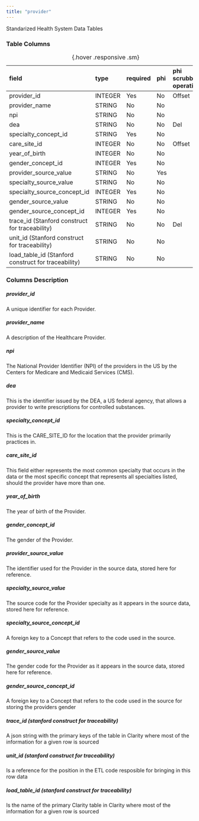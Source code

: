 ```yaml
---
title: "provider"
---
```


Standarized Health System Data Tables

### Table Columns

| field                                               | type    | required   | phi   | phi scrubbing operation   |
|:----------------------------------------------------|:--------|:-----------|:------|:--------------------------|
| provider_id                                         | INTEGER | Yes        | No    | Offset                    |
| provider_name                                       | STRING  | No         | No    |                        |
| npi                                                 | STRING  | No         | No    |                        |
| dea                                                 | STRING  | No         | No    | Del                       |
| specialty_concept_id                                | STRING  | Yes        | No    |                        |
| care_site_id                                        | INTEGER | No         | No    | Offset                    |
| year_of_birth                                       | INTEGER | No         | No    |                        |
| gender_concept_id                                   | INTEGER | Yes        | No    |                        |
| provider_source_value                               | STRING  | No         | Yes   |                        |
| specialty_source_value                              | STRING  | No         | No    |                        |
| specialty_source_concept_id                         | INTEGER | Yes        | No    |                        |
| gender_source_value                                 | STRING  | No         | No    |                        |
| gender_source_concept_id                            | INTEGER | Yes        | No    |                        |
| trace_id (Stanford construct for traceability)      | STRING  | No         | No    | Del                       |
| unit_id (Stanford construct for traceability)       | STRING  | No         | No    |                        |
| load_table_id (Stanford construct for traceability) | STRING  | No         | No    |                        |

:  {.hover .responsive .sm}

### Columns Description


##### provider_id

A unique identifier for each Provider.

##### provider_name

A description of the Healthcare Provider.

##### npi

The National Provider Identifier (NPI) of the providers in the US by the Centers for Medicare and Medicaid Services (CMS).

##### dea

This is the identifier issued by the DEA, a US federal agency, that allows a provider to write prescriptions for controlled substances.

##### specialty_concept_id

This is the CARE_SITE_ID for the location that the provider primarily practices in.

##### care_site_id

This field either represents the most common specialty that occurs in the data or the most specific concept that represents all specialties listed, should the provider have more than one.

##### year_of_birth

The year of birth of the Provider.

##### gender_concept_id

The gender of the Provider.

##### provider_source_value

The identifier used for the Provider in the source data, stored here for reference.

##### specialty_source_value

The source code for the Provider specialty as it appears in the source data, stored here for reference.

##### specialty_source_concept_id

A foreign key to a Concept that refers to the code used in the source.

##### gender_source_value

The gender code for the Provider as it appears in the source data, stored here for reference.

##### gender_source_concept_id

A foreign key to a Concept that refers to the code used in the source for storing the providers gender

##### trace_id (stanford construct for traceability) 

A json string with the primary keys of the table in Clarity where most of the information for a given row is sourced

##### unit_id (stanford construct for traceability) 

Is a reference for the position in the ETL code resposible for bringing in this row data

##### load_table_id (stanford construct for traceability) 

Is the name of the primary Clarity table in Clarity where most of the information for a given row is sourced
